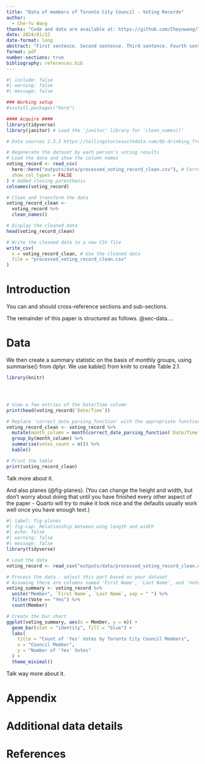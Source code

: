 ```yaml
---
title: "Data of members of Toronto City Council - Voting Recorde"
author: 
  - Che-Yu Wang
thanks: "Code and data are available at: https://github.com/Cheyuwang/Toronto-data-analysis-/tree/main/input%20/skatches."
date: 2024/01/22
date-format: long
abstract: "First sentence. Second sentence. Third sentence. Fourth sentence."
format: pdf
number-sections: true
bibliography: references.bib
---
```


```r
#| include: false
#| warning: false
#| message: false

### Working setup
#install.packages("here")

#### Acquire #### 
library(tidyverse)
library(janitor) # Load the 'janitor' library for 'clean_names()'

# Data sources 2.3.3 https://tellingstorieswithdata.com/02-drinking_from_a_fire_hose.html 

# Regenerate the dataset by each person's voting results 
# Load the data and show the column names
voting_record <- read_csv(
  here::here("outputs/data/processed_voting_record_clean.csv"), # Correct usage of 'here' function
  show_col_types = FALSE
) # Added closing parenthesis
colnames(voting_record)

# Clean and transform the data
voting_record_clean <- 
  voting_record %>%
  clean_names()

# Display the cleaned data
head(voting_record_clean)

# Write the cleaned data to a new CSV file
write_csv(
  x = voting_record_clean, # Use the cleaned data
  file = "processed_voting_record_clean.csv"
)

```


# Introduction

You can and should cross-reference sections and sub-sections. 

The remainder of this paper is structured as follows. @sec-data....



# Data {#sec-data}

We then create a summary statistic on the basis of monthly groups, using summarise() from dplyr. We use kable() from knitr to create Table 2.1. 

```r


library(knitr)




# View a few entries of the Date/Time column
print(head(voting_record$`Date/Time`))

# Replace 'correct_date_parsing_function' with the appropriate function from lubridate
voting_record_clean <- voting_record %>%
  mutate(month_column = month(correct_date_parsing_function(`Date/Time`), label = TRUE, abbr = FALSE)) %>%
  group_by(month_column) %>%
  summarise(votes_count = n()) %>%
  kable()

# Print the table
print(voting_record_clean)

```

Talk more about it.

And also planes (@fig-planes). (You can change the height and width, but don't worry about doing that until you have finished every other aspect of the paper - Quarto will try to make it look nice and the defaults usually work well once you have enough text.)

```r
#| label: fig-planes
#| fig-cap: Relationship between wing length and width
#| echo: false
#| warning: false
#| message: false
library(tidyverse)

# Load the data
voting_record <- read_csv("outputs/data/processed_voting_record_clean.csv", show_col_types = FALSE)

# Process the data - adjust this part based on your dataset
# Assuming there are columns named 'First Name', 'Last Name', and 'Vote'
voting_summary <- voting_record %>%
  unite("Member", `First Name`, `Last Name`, sep = " ") %>%
  filter(Vote == "Yes") %>%
  count(Member)

# Create the bar chart
ggplot(voting_summary, aes(x = Member, y = n)) +
  geom_bar(stat = "identity", fill = "blue") +
  labs(
    title = "Count of 'Yes' Votes by Toronto City Council Members",
    x = "Council Member",
    y = "Number of 'Yes' Votes"
  ) +
  theme_minimal() 

```

Talk way more about it. 












\newpage

\appendix

# Appendix {-}


# Additional data details





\newpage


# References



